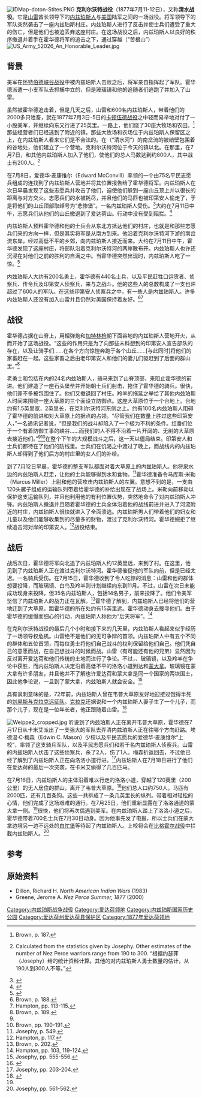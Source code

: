 {{Infobox military conflict|
conflict=克利尔沃特战役
|partof=[[内兹珀斯战争|内兹珀斯战争]]
|date=1877年7月11-12日
|place=[[爱达荷州|爱达荷]][[爱达荷县_(爱达荷州)|爱达荷县]]
|result=美国胜；内兹珀斯人成功撤退
|combatant1=[[美国|美利坚合众国]]
|combatant2=[[内兹佩尔塞人|内兹珀斯人]]
|commander1={{link-en|奥利弗·奥蒂斯·霍华德|Oliver O. Howard}}
|commander2=[[山雷|山雷]]酋长<br>{{link-en|玻璃镜 (美洲原住民首领)|Looking Glass (Native American leader)|玻璃镜}}<br>{{link-en|羚羊 (美洲原住民首领)|Toohoolhoolzote|羚羊}}
|strength1=440名士兵，约160名平民志愿兵与印第安人侦察兵
|strength2=200名勇士
|casualties1=士兵15死，25伤<br>平民2死，1伤<ref>{{cite book|last=Brown|first=Mark H.|title=The Flight of the Nez Perce|publisher=G. P. Putnam's Sons|location=New York|year=1967|page=196}}</ref>
|casualties2=4死，6伤
|}}
{{Campaignbox 内兹珀斯战争各战役}}
[[File:IDMap-doton-Stites.PNG|thumb]]
'''克利尔沃特战役'''（1877年7月11-12日），又称'''清水战役'''。它是[[山雷|山雷]]酋长领导下的[[内兹佩尔塞人|内兹珀斯人]]与[[美国|美国]]陆军之间的一场战役。{{link-en|奥利弗·奥蒂斯·霍华德|Oliver O. Howard|奥利弗·霍华德}}将军领导下的军队突然袭击了一座内兹珀斯村庄。内兹珀斯人进行了反击并使士兵们遭受了重大的伤亡，但是他们也被迫丢弃这座村庄。在这场战役之后，内兹珀斯人以良好的秩序撤退并着手在霍华德将军的追击之下，通过{{link-en|洛洛通道 (爱达荷州-蒙大拿州)|Lolo Pass (Idaho-Montana)|洛洛通道}}穿越{{link-en|比特鲁特山|Bitterroot Mountains}}（“苦根山”）
[[File:US_Army_52026_An_Honorable_Leader.jpg|thumb]]

==背景==
美军在[[怀特伯德峡谷战役|怀特伯德峡谷战役]]中被内兹珀斯人击败之后，{{link-en|奥利弗·奥蒂斯·霍华德|Oliver O. Howard}}将军亲自指挥起了军队。霍华德派遣一小支军队去抓捕中立的{{link-en|玻璃镜 (美洲原住民首领)|Looking Glass (Native American leader)|玻璃镜}}，但是玻璃镜和他的追随者们逃跑了并加入了山雷。

虽然被霍华德追击着，但是几天之后，山雷和600名内兹珀斯人，带着他们的2000多只牲畜，就在1877年7月3日-5日的[[卡顿伍德战役|卡顿伍德战役]]之中轻而易举地对付了一小股美军，并继续向东又行进了25英里。一路上，他们烧了30座大牧场和农田。<ref>Brown, p. 187.</ref>那些经营者们已经逃到了附近的{{link-en|爱达荷山 (爱达荷州)|Mount Idaho, Idaho|爱达荷山}}镇。那些大牧场和农场位于内兹珀斯人保留区之上，在内兹珀斯人看来它们是不合法的。在{{link-en|克利尔沃特河 (爱达荷州)|Clearwater River (Idaho)|克利尔沃特河}}（“清水河”）的南岔流的被峭壁包围着的谷地处，他们建立了一个营地。克利尔沃特河位于今天的{{link-en|斯泰茨 (爱达荷州)|Stites, Idaho|斯泰茨}}镇以北。在那里，在7月7日，{{link-en|玻璃镜 (美洲原住民首领)|Looking Glass (Native American leader)|玻璃镜}}和其他内兹珀斯人加入了他们，使他们的总人马数达到约800人，其中战士有200人。<ref>{{cite book|last=Josephy, Jr.|first=Alvin M.|title=The Nez Perce Indians and the Opening of the Northwest|location=New Haven, CT|publisher=Yale University Press|year=1965|pages=632-633}} Calculated from the statistics given by Josephy.  Other estimates of the number of Nez Perce warriors range from 190 to 300. “根据约瑟菲（Josephy）给的统计资料计算。其他的对内兹珀斯人勇士数量的估计，从190人到300人不等。”</ref>

在7月8日，爱德华·麦康维尔（Edward McConvill）率领的一个由75名平民志愿兵组成的连找到了内兹珀斯人营地并将其位置报告给了霍华德将军。内兹珀斯人在次日早晨发现了这些志愿兵并攻击了他们，迫使他们躲到一座山丘顶上并以很长的距离与对方交火。志愿兵们的水被耗尽，并且他们的马匹也被印第安人偷走了，于是将他们的山丘顶部取绰号为“悲惨堡”。一名内兹珀斯人受伤。<ref name=greene>{{cite book|last=Greene|first=Jerome A.|title=Nez Perce Summer 1877: The U.S. Army and the Nee-Me-Poo Crisis|publisher=Montana Historical Society Press|location=Helena, MT|chapter=4|year=2000|url=http://www.nps.gov/history/history/online_books/biho/greene/chap4a.htm|isbn=0917298683|access-date=2015-03-28|archive-date=2013-10-17|archive-url=https://web.archive.org/web/20131017214920/http://www.nps.gov/history/history/online_books/biho/greene/chap4a.htm|dead-url=no}}</ref>大约在7月11日中午，志愿兵们从他们的山丘撤退到了爱达荷山。行动中没有受到阻拦。<ref>{{cite web|last=Jacoby, Jr.|first=Alvin M.|title=The Nez Perce Indians and the Opening of the Northwest|location=New Haven, CT|publisher=Yale University Press|year=1975|page=546}}</ref>  

内兹珀斯人预料霍华德和他的士兵会从东北方抵达他们的村庄，也就是和那些志愿兵们来的方向一样，但是其实将军是从南方到来。他沿着克利尔沃特河下游的南岔流东岸，经过高低不平的乡郊，向内兹珀斯人接近而来。大约在7月11日中午，霍华德发现了这座村庄，将部队沿着克利尔沃特河的两岸散布开。内兹珀斯人也许还沉浸在对他们之前的胜利的自满之中。当霍华德突然出现时，内兹珀斯人吃了一惊。<ref>{{cite book|last=Hampton|first=Bruce|title=Children of Grace: The Nez Perce War of 1877|url=https://archive.org/details/childrenofgracen0000hamp_d7i9|publisher=Henry Holt and Company|location=New York|year=1994|page=[https://archive.org/details/childrenofgracen0000hamp_d7i9/page/109 109]}}</ref>

内兹珀斯人大约有200名勇士，霍华德有440名士兵，以及平民赶牲口运货者、侦察兵、传令兵及印第安人侦察兵，来与之战斗。他的这些人的总数构成了一支也许超过了600人的军队。在这些印第安人侦察兵之中，有一些人是内兹珀斯人。许多内兹珀斯人还没有加入山雷并且仍然对美国保持着友好。<ref>Brown, p. 188.</ref><ref>Hampton, pp. 113-115.</ref>

==战役==
霍华德占据在山脊上，用榴弹炮和[[加特林机枪|加特林枪]]朝下面谷地的内兹珀斯人营地开火，从而开始了这场战役。“这些的作用只是为了向那些未料想到的印第安人宣告部队的存在，以及让骑手们……在各个方向惊惶奔跑于各个山丘……[与此同时]将他们的家畜赶在一起。这些家畜之后由老印第安人和他们的妻儿们驱赶到了后面的群山里。”<ref>Brown, p. 189.</ref>

老勇士{{link-en|羚羊 (美洲原住民首领)|Toohoolhoolzote|羚羊}}和包括{{link-en|黄狼|Yellow Wolf}}在内的24名内兹珀斯人，骑马来到了山脊顶部，来阻止霍华德的前进。他们建造了一座石头堡垒并开始朝士兵们射击，拖住了霍华德的骑兵。很快，他们差不多被包围住了。他们又撤退回了村庄。羚羊的拖延之举给了其他内兹珀斯人时间来围绕一座大草原的三个面设立防御点。这座大草原位于一个台地上。台地约有1.5英里宽，2英里长，在克利尔沃特河东侧之上。约有100名内兹珀斯人阻碍了霍华德的前进和对大草原上的据点的占领。“尽管我们在数量上胜过这些印第安人，”一名通讯记者说，“但是我们的战斗却陷入了一个极为不利的条件。红番们位于一个有着防御工事的峡谷……而我们的人不得不沿着一片开阔的、无树的大草原去接近他们。”<ref name=greene/><ref>Brown, pp. 190-191.</ref>在整个下午的大规模战斗之后，这一天以僵局结束。印第安人和士兵们都待在了他们的防线里。士兵们在饥渴之中渡过了晚上，而战线内的内兹珀斯人却得到了他们后方的村庄里的女人们的补给。

到了7月12日早晨，霍华德的整支军队都面对着大草原上的内兹珀斯人。他将泉水边的内兹珀斯人赶走，让他的士兵能够得到水和食物。<ref>Josephy, p. 549.</ref>霍华德准备令马库斯·米勒（Marcus Miller）上尉和他的营攻击内兹珀斯人的左翼。意想不到的是，一支由120头骡子组成的运输队列带着给霍华德的补给出现在了战场上。米勒向前移动以保护这支运输队列，并且他利用他的有利位置优势，突然地命令了对内兹珀斯人冲锋。内兹珀斯人撤退并且随着霍华德的士兵全体沿着他的战线前进并进入了河流附近的村庄，内兹珀斯人很快就进入了全面溃逃。内兹珀斯男人们带着他们的妇女和儿童以及他们能够收集到的尽量多的财物，渡过了克利尔沃特河。霍华德婉拒了继续追击河对岸的印第安人。<ref>Hampton, p. 117.</ref>战役结束。

==战后==
战后次日，霍华德将军向北追了内兹珀斯人约12英里远，来到了{{link-en|卡米艾 (爱达荷州)|Kamiah, Idaho|卡米艾}}村。在这里，他见到了内兹珀斯人正在渡过克利尔沃特河。霍华德催促他的军队向前，但是已经太迟。一名骑兵受伤。在7月15日，霍华德收到了令人吃惊的消息：山雷和他的群体想要投降，而玻璃镜、白鸟及羚羊则计划继续向东到11月。不过，山雷在次日未能成功现身来投降，但35名内兹珀斯人，包括14名男子，前来投降了。他们令美军坚信了内兹珀斯人的战力正在瓦解。<ref>Brown, p. 202.</ref>霍华德了解到，内兹珀斯人已经将他们的营地迁到了{{link-en|韦普 (爱达荷州)|Weippe, Idaho|韦普}}大草原，距霍华德的所在处约有15英里远。霍华德动身去搜寻他们。由于霍华德的缓慢而细心的行动，内兹珀斯人称他为“后天将军”。<ref>Hampton, pp. 103, 119-124.</ref>

在克利尔沃特战役的最后几个小时和接下来的几天里，内兹珀斯人看起来似乎经历了一场领导权危机。山雷绝不是他们的无可争辩的首领。内兹珀斯人中有五个不同的群体和五位首领，而每位勇士将他们自己战斗的权利保留给他们自己。他们凭自己的意愿而战，在自己想战斗的时候而战。山雷（有可能还有他的兄弟{{link-en|阿蛙|Ollokot}}）显然因为反对离开爱达荷和他们传统的土地而进行了争论。不过，{{link-en|白鸟 (美国原住民首领)|White Bird (Native American leader)|白鸟}}、玻璃镜，以及羚羊在争论中获胜，而内兹珀斯人决定沿着高低不平的洛洛小道到达{{link-en|洛洛通道 (爱达荷州-蒙大拿州)|Lolo Pass (Idaho-Montana)|洛洛通道}}和[[蒙大拿州|蒙大拿]]。玻璃镜在蒙大拿有许多朋友，并且他并不了解也许爱达荷和蒙大拿是同一个国家的两块国土，因此他争论说，一旦到了蒙大拿，内兹珀斯人就会安全。<ref>Josephy, pp. 555-556.</ref>

具有讽刺意味的是，72年前，内兹珀斯人曾在韦普大草原友好地迎接过饿得半死的[[刘易斯与克拉克远征|刘易斯与克拉克远征队]]。[[威廉·克拉克_(探险家)|克拉克]]还据说和一个内兹珀斯人妻子生了一个儿子，而那个儿子，现在是一位年长者，他正跟随着山雷。<ref>{{cite web|url=http://publications.newberry.org/lewisandclark/newnation/miners/clarkson.html|title=William Clark's Nez Perce Son|publisher=Newberry Library|accessdate=April 16, 2012|archive-date=2014-08-06|archive-url=https://web.archive.org/web/20140806065053/http://publications.newberry.org/lewisandclark/newnation/miners/clarkson.html|dead-url=no}}</ref>

[[File:Weippe2_cropped.jpg|thumb]]
听说到了内兹珀斯人正在离开韦普大草原，霍华德在7月17日从卡米艾派出了一支强大的军队去弄清内兹珀斯人正在往哪个方向赶路。埃德温·C·梅森（Edwin C. Mason）少校以及平民志愿兵的爱德华·麦康维尔“上校”，率领了这支骑兵军队，以及平民志愿兵们和若干名内兹珀斯人侦察兵。山雷的内兹珀斯人伏击了这些侦察兵，杀了2人，伤了1人。梅森折返回去，不过他已经了解到了内兹珀斯人正在向洛洛小道行进。<ref>Josephy, pp. 203-204.</ref>内兹珀斯人在7月18日进行了他们在爱达荷的最后一次突袭，在卡米艾偷得了几百匹马。

在7月16日，内兹珀斯人的主体沿着难以行走的洛洛小道，穿越了120英里（200公里）的无人居住的群山，离开了韦普大草原。<ref>{{cite web|url=http://www.fs.fed.us/r1/clearwater/LewisClark/LewisClark.htm|publisher=U.S. Forest Service|title=Lewis and Clark Clearwater National Forest|accessdate=April 16, 2012|archive-date=2012-09-27|archive-url=https://web.archive.org/web/20120927150050/http://www.fs.fed.us/r1/clearwater/LewisClark/LewisClark.htm|dead-url=no}}</ref>他们总人口约750人，马匹有2000匹，还有几百条狗。这些一共排成了一条几英里长的纵列。带着相对轻松的心情，他们完成了这场艰难的通行。在7月25日，他们重新显露在了洛洛通道的蒙大拿一侧。<ref name=greene/>很快，他们将再次偶遇到美军。在内兹珀斯人踏上了洛洛小道之后，霍华德带着700名士兵在7月30日动身。因为他事先发了电报，所以士兵们在蒙大拿边境另一边不远处的[[白忙堡_(蒙大拿州)|白忙堡]]等待起了内兹珀斯人。{{link-en|约翰·吉本|John Gibbon}}上校将会在[[比格霍尔战役|比格霍尔战役]]中拦截内兹珀斯人。<ref>Josephy, pp. 561-562.</ref>

==参考==
{{Reflist}}

==原始资料==
*Dillon, Richard H. ''North American Indian Wars'' (1983)
*Greene, Jerome A. ''Nez Perce Summer, 1877'' (2000)

[[Category:内兹珀斯战争战役|Category:内兹珀斯战争战役]]
[[Category:爱达荷领地|Category:爱达荷领地]]
[[Category:内兹珀斯国家历史公园|Category:内兹珀斯国家历史公园]]
[[Category:爱达荷州爱达荷县保护区|Category:爱达荷州爱达荷县保护区]]
[[Category:1877年爱达荷领地|Category:1877年爱达荷领地]]